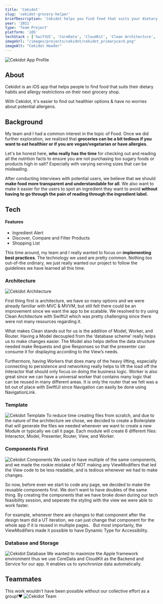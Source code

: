 ```yaml
---
title: 'Cekidot'
slug: 'cekidot-grocery-helper'
briefDescription: 'Cekidot helps you find food that suits your dietary habit and allergy restrictions for your next grocery stop.'
year: '2021'
type: 'Team Project'
platform: 'iOS'
techStack : ['SwiftUI', 'CoreData', 'CloudKit', 'Clean Architecture', 'SwiftLint']
imageUrl: "/images/projects/cekidot/cekidot_primarycard.png"
imageAlt: "Cekidot Header"
---
```


<Image
  alt="Cekidot App Profile"
  src="/images/projects/cekidot/cekidot_app_profile.png"
  width={1920}
  height={4320}
  />

## About
Cekidot is an iOS app that helps people to find food that suits their dietary habits and allergy restrictions on their next grocery shop.

With Cekidot, it's easier to find out healthier options & have no worries about potential allergens.

## Background

My team and I had a common interest in the topic of Food. Once we did further exploration, we realized that **groceries can be a bit tedious if you want to eat healthier or if you are vegan/vegetarian or have allergies**.

Let's be honest here, **who really has the time** for checking out and reading all the nutrition facts to ensure you are not purchasing too sugary foods or products high in salt? Especially with varying serving sizes that can be misleading.

After conducting interviews with potential users, we believe that we should **make food more transparent and understandable for all**. We also want to make it easier for the users to spot an ingredient they want to avoid **without having to go through the pain of reading through the ingredient label.**

## Tech

#### Features
- Ingredient Alert
- Discover, Compare and Filter Products
- Shopping List


This time around, my team and I really wanted to focus on **implementing best practices**.
The technology we used are pretty common. Nothing too out-of-the ordinary, we just really wanted our project to follow the guidelines we have learned all this time.

### Architecture
<Image
  alt="Cekidot Architecture"
  src="/images/projects/cekidot/tech/cekidot_clean_arch.jpeg"
  width={1920}
  height={1080}
  />

First thing first is architecture, we have so many options and we were already familiar with MVC & MVVM, but still felt there could be an improvement since we want the app to be scalable.
We resolved to try using Clean Architecture with SwiftUI which was pretty challenging since there were not many resources regarding it.

What makes Clean stands out for us is the addition of Model, Worker, and Router. Having a Model decoupled from the ‘database scheme’ really helps us to make changes easier.
The Model also helps define the data structure needed make Requests and give Responses so that the presenter can consume it for displaying according to the View’s needs.

Furthermore, having Workers that does many of the heavy lifting, especially connecting to persistence and networking really helps to lift the load off the Interactor that should only focus on doing the business logic.
Worker is also great since we can have a universal worker that contains many logic that can be reused in many different areas.
It is only the router that we felt was a bit out of place with SwiftUI since Navigation can easily be done using NavigationLink.

### Template
<Image
  alt="Cekidot Template"
  src="/images/projects/cekidot/tech/cekidot_template.jpeg"
  width={1920}
  height={1080}
  />
To reduce time creating files from scratch, and due to the nature of the architecture we chose, we decided to create a Boilerplate that will generate the files we needed whenever we want to create a new Module or typically we call it page.
Each module will create 6 different files: Interactor, Model, Presenter, Router, View, and Worker.

### Components First
<Image
  alt="Cekidot Components"
  src="/images/projects/cekidot/tech/cekidot_components.jpeg"
  width={1920}
  height={1080}
  />
We used to have multiple of the same components, and we made the rookie mistake of NOT making any ViewModifiers that led the View code to be less readable, and is tedious whenever we had to make changes.

So now, before even we start to code any page, we decided to make the reusable components first. We don’t want to have doubles of the same thing. By creating the components that we have broke down during our tech feasibility session, and seperate the styling with the view we were able to work faster.

For example, whenever there are changes to that component after the design team did a UT iteration, we can just change that component for the whole app if it is reused in multiple pages.   But most importanly, the ViewModifiers made it possible to have Dynamic Type for Accessibility.

### Database and Storage
<Image
  alt="Cekidot Database"
  src="/images/projects/cekidot/tech/cekidot_database.jpeg"
  width={1920}
  height={1080}
  />
We wanted to maximize the Apple framework environment thus we use CoreData and CloudKit as the Backend and Service for our app. It enables us to synchronize data automatically.

## Teammates
This work wouldn't have been possible without our collective effort as a group!❤️
<Image
  alt="Cekidot Team"
  src="/images/projects/cekidot/cekidot_teammates.jpg"
  width={1920}
  height={1080}
  />